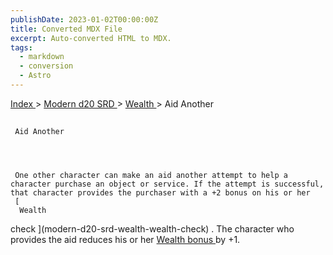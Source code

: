 ```yaml
---
publishDate: 2023-01-02T00:00:00Z
title: Converted MDX File
excerpt: Auto-converted HTML to MDX.
tags:
  - markdown
  - conversion
  - Astro
---
```







[
      Index
     ](-index)
     >
     [
      Modern d20 SRD
     ](modern-d20-srd-index)
     >
     [
      Wealth
     ](modern-d20-srd-wealth-index)
     > Aid Another
    





## 
     Aid Another
    



     One other character can make an aid another attempt to help a character purchase an object or service. If the attempt is successful, that character provides the purchaser with a +2 bonus on his or her
     [
      Wealth
  check
     ](modern-d20-srd-wealth-wealth-check)
     .  The character who provides the aid reduces his or her
     [
      Wealth
  bonus
     ](modern-d20-srd-wealth-wealth-bonus)
     by +1.
    





